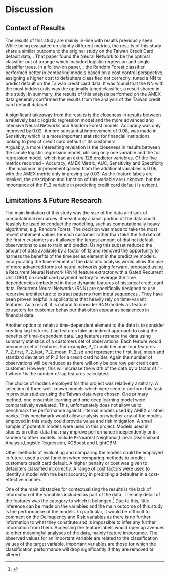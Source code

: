 \spacing{1}

# Discussion

## Context of Results

The results of this study are mainly in-line with results previously seen. While being evaluated on slightly different metrics, the results of this study share a similar outcome to the original study on the Taiwan Credit Card default data, \citet{YEH20092473}. That paper found the Neural Network to be the optimal classifier out of a range which included logistic regression and single classifier trees. In a follow-on paper, \citet{Neema2017TheCO}, the Random Forest classifier performed better in comparing models based on a cost control perspective, assigning a higher cost to defaulters classified not correctly. \citet{dnn2} tuned a NN to predict default on the Taiwan credit card data. It was found that the NN with the most hidden units was the optimally tuned classifier, a result shared in this study. In summary, the results of this analysis performed on the AMEX data generally confirmed the results from the analysis of the Taiwan credit card default dataset.

A significant takeaway from the results is the closeness in results between a relatively basic logistic regression model and the more advanced and intensive Neural Networks and Random Forest models. Accuracy was only improved by 0.02. A more substantial improvement of 0.08, was made in Sensitivity which is a more important statistic for financial institutions looking to predict credit card default in its customers.   
Arguably, a more interesting revelation is the closeness in results between the simple logistic regression model, utilising only one variable and the full regression model, which had an extra 128 predictor variables. Of the five metrics recorded - Accuracy, AMEX Metric, AUC, Sensitivity and Specificity - the maximum improvement gained from the additional variables is 0.06, with the AMEX metric only improving by 0.03. As the feature labels are masked, the description and function of this variable are unknown, but the importance of the P_2 variable in
predicting credit card default is evident. 

## Limitations & Future Research  

The main limitation of this study was the size of the data and lack of computational resources. It meant only a small portion of the data could feasibly be used to conduct the modelling, such as computationally heavy algorithms, e.g. Random Forest. The decision was made to take the most recent statement values for each customer rather than take the full data of the first $n$ customers as it allowed the largest amount of distinct default observations to use to train and predict. Using this subset reduced the amount of data available by a factor of 12 and removed the opportunity to harness the benefits of the time series element in the predictive models. Incorporating the time element of the data into analysis would allow the use of more advanced forms of neural networks going forward. \citet{8682212} proposed using a Recurrent Neural Network (RNN) feature extractor with a Gated Recurrent Unit (GRU) on credit card payment history to leverage the time dependencies embedded in these dynamic features of historical credit card data. Recurrent Neural Networks (RNN) are specifically designed to use recursive architecture to extract patterns from input sequences \citep{Goodfellow-et-al-2016}. They have been proven helpful in applications that heavily rely on time-variant features. As a result, it is natural to consider RNN models as feature extractors for customer behaviour that often appear as sequences in financial data.

Another option to retain a time-dependent element to the data is to consider creating lag features. Lag features take an indirect approach to using the benefits of time-dependent data. Lag features reshape the data using summary statistics of a customers set of observations. Each feature would become a set of features. For example, P_2 could become four features P_2_first, P_2_last, P_2_mean, P_2_sd and represent the first, last, mean and standard deviation of P_2 for a credit card holder. Again the number of observations will be reduced as there will only be one row per credit card customer. However, this will increase the width of the data by a factor of $l-1$ where $l$ is the number of lag features calculated.

The choice of models employed for this project was relatively arbitrary. A selection of three well-known models which were seen to perform this task in previous studies using the Taiwan data were chosen. One primary method, one ensemble learning and one deep learning model were comparatively evaluated. This, unfortunately does not allow us to benchmark the performance against internal models used by AMEX or other banks. This benchmark would allow analysis on whether any of the models employed in this study could provide value and risk mitigation. A small sample of potential models were used in this project. Models used in studies on other data that may improve performance independently or in tandem to other models. include K-Nearest Neighbour,Linear Discriminant Analysis,Logistic Regression, XGBoost and LightGBM.  

Other methods of evaluating and comparing the models could be employed in future. \citet{Neema2017TheCO} used a cost function when comparing methods to predict customers credit card default. A higher penalty or cost was given to defaulters classified incorrectly. A range of cost factors were used to identify a model with the best accuracy in predicting a defaulter in a cost-effective manner. 

One of the main obstacles for contextualising the results is the lack of information of the variables included as part of the data. The only detail of the features was the category to which it belonged.[^varstab] Due to this, little inference can be made on the variables and the main outcome of this study is the performance of the models. In particular, it would be difficult to comment on the Delinquency and Risk variables as there is no further information to what they constitute and is impossible to infer any further information from them. Accessing the feature labels would open up avenues to other meaningful analyses of the data, mainly feature importance. The observed values for an important variable are related to the classification values of the target variable. Important variables are those for which the classification performance will drop significantly if they are removed or altered. 

[^varstab]:
\hyperlink{table.1}{Variable Categories table}
